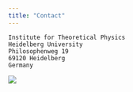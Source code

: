 ```yaml
---
title: "Contact"
---
```


```
Institute for Theoretical Physics
Heidelberg University
Philosophenweg 19
69120 Heidelberg
Germany
```

![](static/hd_map.png)
